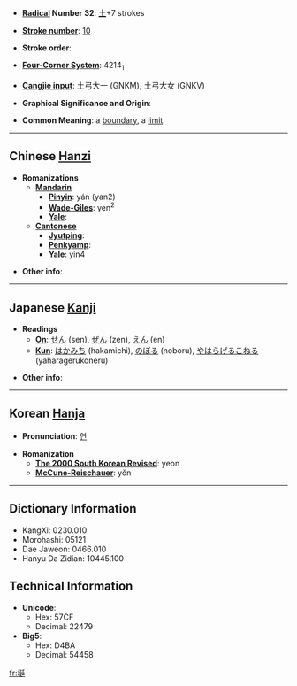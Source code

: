 * '''[[Wiktionary:Chinese radical index| Radical]] Number 32''': [[Wiktionary:Chinese radical index 土|土]]+7 strokes

* '''[[Wiktionary:Chinese total strokes index|Stroke number]]''': [[Wiktionary:Chinese total strokes index 10|10]]

* '''Stroke order''': 

* '''[[Wiktionary:Chinese four corner index|Four-Corner System]]''': 4214<sub>1</sub>

* '''[[Wiktionary:Chinese Cangjie index|Cangjie input]]''': 土弓大一 (GNKM), 土弓大女 (GNKV)

* '''Graphical Significance and Origin''': 

* '''Common Meaning''': a [[boundary]], a [[limit]]

----

== Chinese [[Hanzi]] ==

* '''Romanizations'''
** '''[[Mandarin]]'''
*** '''[[Pinyin]]''': yán (yan2)
*** '''[[Wade-Giles]]''': yen<sup>2</sup>
*** '''[[Yale]]''': 
** '''[[Cantonese]]'''
*** '''[[Jyutping]]''':
*** '''[[Penkyamp]]''': 
*** '''[[Yale]]''': yin4

* '''Other info''': 

----

== Japanese [[Kanji]] ==

* '''Readings'''
** '''[[On]]''': [[せん]] (sen), [[ぜん]] (zen), [[えん]] (en)
** '''[[Kun]]''': [[はかみち]] (hakamichi), [[のぼる]] (noboru), [[やはらげるこねる]] (yaharagerukoneru)

* '''Other info''':  

----

== Korean [[Hanja]] ==

* '''Pronunciation''': [[연]]

* '''Romanization'''
** '''[[The 2000 South Korean Revised Romanization|The 2000 South Korean Revised]]''': yeon
** '''[[McCune-Reischauer]]''': yŏn

----

== Dictionary Information ==

* KangXi: 0230.010
* Morohashi: 05121
* Dae Jaweon: 0466.010
* Hanyu Da Zidian: 10445.100

== Technical Information ==

* '''Unicode''':
** Hex: 57CF
** Decimal: 22479
* '''Big5''':
** Hex: D4BA
** Decimal: 54458

[[fr:埏]]